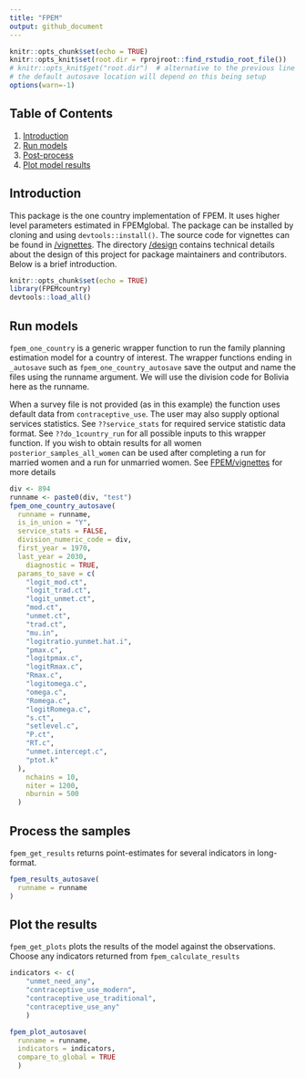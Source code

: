 ```yaml
---
title: "FPEM"
output: github_document
---
```

```r
knitr::opts_chunk$set(echo = TRUE)
knitr::opts_knit$set(root.dir = rprojroot::find_rstudio_root_file())
# knitr::opts_knit$get("root.dir")  # alternative to the previous line
# the default autosave location will depend on this being setup
options(warn=-1)
```



## Table of Contents
1. [Introduction](#intro)
2. [Run models](#run)
3. [Post-process](#post-process)
4. [Plot model results](#plot)
  
## <a name="intro"></a>
## Introduction
This package is the one country implementation of FPEM. It uses higher level parameters estimated in FPEMglobal. The package can be installed by cloning and using `devtools::install()`. The source code for vignettes can be found in [/vignettes](https://github.com/FPcounts/FPEMcountry/tree/master/vignettes). The directory [/design](https://github.com/FPcounts/FPEM/tree/master/design) contains technical details about the design of this project for package maintainers and contributors. Below is a brief introduction.

```r
knitr::opts_chunk$set(echo = TRUE)
library(FPEMcountry)
devtools::load_all()
```
## <a name="run"></a>
## Run models
`fpem_one_country` is a generic wrapper function to run the family planning estimation model for a country of interest. The wrapper functions ending in `_autosave` such as `fpem_one_country_autosave` save the output and name the files using the runname argument. We will use the division code for Bolivia here as the runname.

When a survey file is not provided (as in this example) the function uses default data from `contraceptive_use`. The user may also supply optional services statistics. See `??service_stats` for required service statistic data format. See `??do_1country_run` for all possible inputs to this wrapper function. If you wish to obtain results for all women `posterior_samples_all_women` can be used after completing a run for married women and a run for unmarried women. See  [FPEM/vignettes](https://github.com/FPcounts/FPEMcountry/vignettes) for more details
```r
div <- 894
runname <- paste0(div, "test")
fpem_one_country_autosave(
  runname = runname,
  is_in_union = "Y",
  service_stats = FALSE,
  division_numeric_code = div,
  first_year = 1970,
  last_year = 2030,
    diagnostic = TRUE,
  params_to_save = c(
    "logit_mod.ct",
    "logit_trad.ct",
    "logit_unmet.ct",
    "mod.ct",
    "unmet.ct",
    "trad.ct",
    "mu.in",
    "logitratio.yunmet.hat.i",
    "pmax.c",
    "logitpmax.c",
    "logitRmax.c",
    "Rmax.c",
    "logitomega.c",
    "omega.c",
    "Romega.c",
    "logitRomega.c",
    "s.ct",
    "setlevel.c",
    "P.ct",
    "RT.c",
    "unmet.intercept.c",
    "ptot.k"
  ),
    nchains = 10,
    niter = 1200,
    nburnin = 500
  )


```

## <a name="post-process"></a>
## Process the samples
`fpem_get_results` returns point-estimates for several indicators in long-format.
```r
fpem_results_autosave(
  runname = runname
)
```
## <a name="plot"></a>
## Plot the results
`fpem_get_plots` plots the results of the model against the observations. Choose any indicators returned from `fpem_calculate_results`
```r
indicators <- c(
    "unmet_need_any",
    "contraceptive_use_modern",
    "contraceptive_use_traditional",
    "contraceptive_use_any"
    )

fpem_plot_autosave(
  runname = runname,
  indicators = indicators,
  compare_to_global = TRUE
  )
```